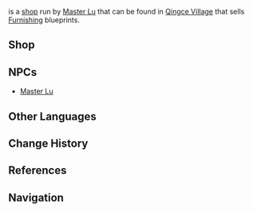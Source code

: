{{Location Infobox
|image        = NPC Location Master Lu Context.png
|type         = Point of Interest
|region       = Liyue
|area         = Bishui Plain
|subarea      = Qingce Village
}}
{{Lang|'''Fanmu Carpenter'''|zh=范木堂|zh_rm=Fànmù-táng}} is a [[shop]] run by [[Master Lu]] that can be found in [[Qingce Village]] that sells [[Furnishing]] blueprints.

==Shop==
{{Vendor|Master Lu}}

==NPCs==
*[[Master Lu]]

==Other Languages==
{{Other Languages
|en      = Fanmu Carpenter
|zhs     = 范木堂
|zhs_rm  = Fànmù-táng
|zht     = 范木堂
|zht_rm  = Fànmù-táng
|zh_tl   = Exemplary Wood Parlor
|ja      = {{Rubi|範|はん|木|き|堂|どう}}
|ja_rm   = Hanki-dou<ref>{{Ref/Quest|A Secretary in a Sea of Humanity|note=Japanese Voice-Over}}</ref>
|ja_tl   = Exemplary Wood Parlor{{Sino|ja}}
|ko      = {{tt|범목당|范木堂}}
|ko_rm   = Beommok-dang
|ko_tl   = Exemplary Wood Parlor{{Sino|ko}}
|es      = Carpintería Fanmu
|es_tl   = Fanmu Carpentry
|fr      = Charpenterie Fanmu
|fr_tl   = Fanmu Carpentry
|ru      = Мастерская «Фаньму»
|ru_tl   = 
|th      = Fanmu Carpenter
|vi      = {{tt|Phạm Mộc Đường|范木堂}}
|vi_tl   = Exemplary Wood Parlor{{Sino|vi}}
|de      = Schreinerei Fanmu
|de_tl   = Fanmu Carpentry
|id      = Fanmu Carpenter
|pt      = Carpintaria Fanmu
|pt_tl   = Fanmu Carpentry
}}

==Change History==
{{Change History|1.0}}

==References==
{{Reflist}}

==Navigation==
{{PoI Navbox|Liyue}}